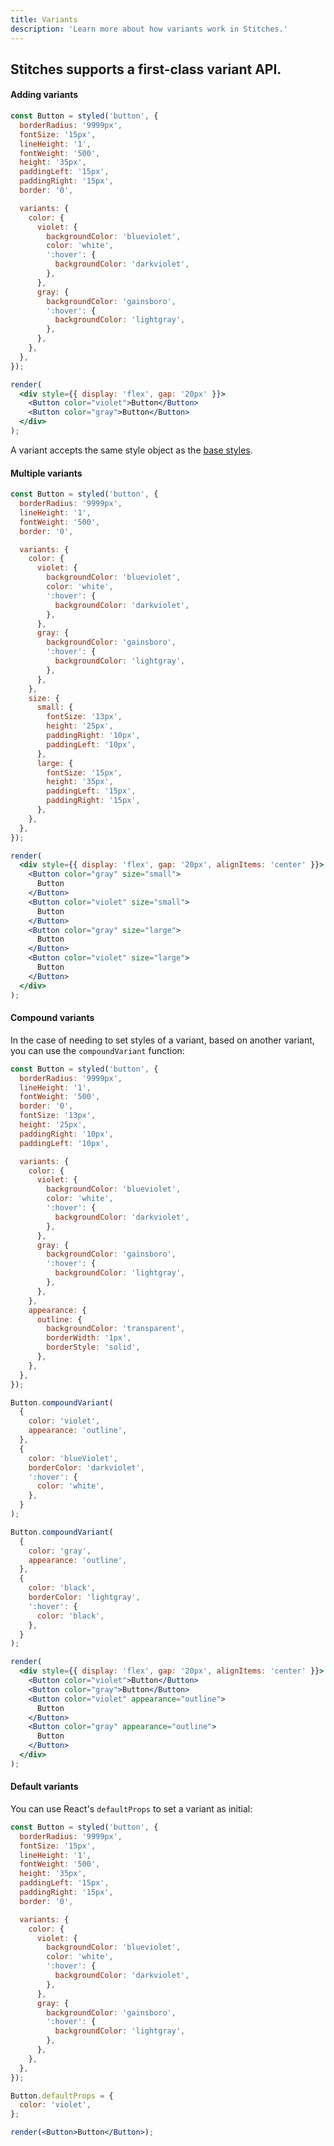 ```yaml
---
title: Variants
description: 'Learn more about how variants work in Stitches.'
---
```


## Stitches supports a first-class variant API.

#### Adding variants

```jsx live manual
const Button = styled('button', {
  borderRadius: '9999px',
  fontSize: '15px',
  lineHeight: '1',
  fontWeight: '500',
  height: '35px',
  paddingLeft: '15px',
  paddingRight: '15px',
  border: '0',

  variants: {
    color: {
      violet: {
        backgroundColor: 'blueviolet',
        color: 'white',
        ':hover': {
          backgroundColor: 'darkviolet',
        },
      },
      gray: {
        backgroundColor: 'gainsboro',
        ':hover': {
          backgroundColor: 'lightgray',
        },
      },
    },
  },
});

render(
  <div style={{ display: 'flex', gap: '20px' }}>
    <Button color="violet">Button</Button>
    <Button color="gray">Button</Button>
  </div>
);
```

A variant accepts the same style object as the [base styles](/docs/base-styles).

#### Multiple variants

```jsx live manual
const Button = styled('button', {
  borderRadius: '9999px',
  lineHeight: '1',
  fontWeight: '500',
  border: '0',

  variants: {
    color: {
      violet: {
        backgroundColor: 'blueviolet',
        color: 'white',
        ':hover': {
          backgroundColor: 'darkviolet',
        },
      },
      gray: {
        backgroundColor: 'gainsboro',
        ':hover': {
          backgroundColor: 'lightgray',
        },
      },
    },
    size: {
      small: {
        fontSize: '13px',
        height: '25px',
        paddingRight: '10px',
        paddingLeft: '10px',
      },
      large: {
        fontSize: '15px',
        height: '35px',
        paddingLeft: '15px',
        paddingRight: '15px',
      },
    },
  },
});

render(
  <div style={{ display: 'flex', gap: '20px', alignItems: 'center' }}>
    <Button color="gray" size="small">
      Button
    </Button>
    <Button color="violet" size="small">
      Button
    </Button>
    <Button color="gray" size="large">
      Button
    </Button>
    <Button color="violet" size="large">
      Button
    </Button>
  </div>
);
```

#### Compound variants

In the case of needing to set styles of a variant, based on another variant, you can use the `compoundVariant` function:

```jsx live manual
const Button = styled('button', {
  borderRadius: '9999px',
  lineHeight: '1',
  fontWeight: '500',
  border: '0',
  fontSize: '13px',
  height: '25px',
  paddingRight: '10px',
  paddingLeft: '10px',

  variants: {
    color: {
      violet: {
        backgroundColor: 'blueviolet',
        color: 'white',
        ':hover': {
          backgroundColor: 'darkviolet',
        },
      },
      gray: {
        backgroundColor: 'gainsboro',
        ':hover': {
          backgroundColor: 'lightgray',
        },
      },
    },
    appearance: {
      outline: {
        backgroundColor: 'transparent',
        borderWidth: '1px',
        borderStyle: 'solid',
      },
    },
  },
});

Button.compoundVariant(
  {
    color: 'violet',
    appearance: 'outline',
  },
  {
    color: 'blueViolet',
    borderColor: 'darkviolet',
    ':hover': {
      color: 'white',
    },
  }
);

Button.compoundVariant(
  {
    color: 'gray',
    appearance: 'outline',
  },
  {
    color: 'black',
    borderColor: 'lightgray',
    ':hover': {
      color: 'black',
    },
  }
);

render(
  <div style={{ display: 'flex', gap: '20px', alignItems: 'center' }}>
    <Button color="violet">Button</Button>
    <Button color="gray">Button</Button>
    <Button color="violet" appearance="outline">
      Button
    </Button>
    <Button color="gray" appearance="outline">
      Button
    </Button>
  </div>
);
```

#### Default variants

You can use React's `defaultProps` to set a variant as initial:

```jsx live manual
const Button = styled('button', {
  borderRadius: '9999px',
  fontSize: '15px',
  lineHeight: '1',
  fontWeight: '500',
  height: '35px',
  paddingLeft: '15px',
  paddingRight: '15px',
  border: '0',

  variants: {
    color: {
      violet: {
        backgroundColor: 'blueviolet',
        color: 'white',
        ':hover': {
          backgroundColor: 'darkviolet',
        },
      },
      gray: {
        backgroundColor: 'gainsboro',
        ':hover': {
          backgroundColor: 'lightgray',
        },
      },
    },
  },
});

Button.defaultProps = {
  color: 'violet',
};

render(<Button>Button</Button>);
```
